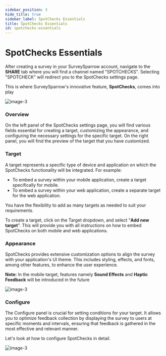 ```yaml
---
sidebar_position: 3
hide_title: true
sidebar_label: SpotChecks Essentials
title: SpotChecks Essentials
id: spotchecks-essentials
---
```


# SpotChecks Essentials

After creating a survey in your SurveySparrow account, navigate to the **SHARE** tab where you will find a channel named "SPOTCHECKS". Selecting "SPOTCHECK" will redirect you to the SpotChecks settings page.

This is where SurveySparrow's innovative feature, **SpotChecks**, comes into play

![image-3](https://static.surveysparrow.com/application/marketplace/ssdk-assets/image3.png)

### Overview

On the left panel of the SpotChecks settings page, you will find various fields essential for creating a target, customizing the appearance, and configuring the necessary settings for the specific target. On the right panel, you will find the preview of the target that you have customized.


### Target

A target represents a specific type of device and application on which the SpotChecks functionality will be integrated. For example:

- To embed a survey within your mobile application, create a target specifically for mobile.
- To embed a survey within your web application, create a separate target for the web application.

You have the flexibility to add as many targets as needed to suit your requirements.

To create a target, click on the Target dropdown, and select "**Add new target**". This will provide you with all instructions on how to embed SpotChecks on both mobile and web applications.


### Appearance

SpotChecks provides extensive customization options to align the survey with your application's UI theme. This includes styling, effects, and fonts, among other features, to enhance the user experience.

**Note:** In the mobile target, features namely **Sound Effects** and **Haptic Feedback** will be introduced in the future

![image-3](https://static.surveysparrow.com/application/marketplace/ssdk-assets/image3.png)


### Configure

The Configure panel is crucial for setting conditions for your target. It allows you to optimize feedback collection by displaying the survey to users at specific moments and intervals, ensuring that feedback is gathered in the most effective and relevant manner.

Let's look at how to configure SpotChecks in detail.

![image-3](https://static.surveysparrow.com/application/marketplace/ssdk-assets/image3.png)